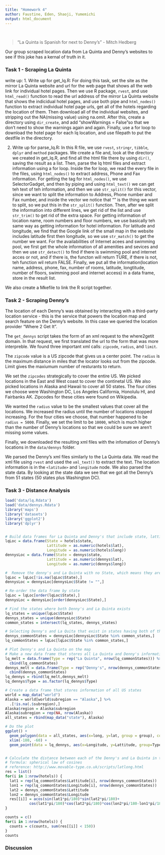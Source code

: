 ```yaml
---
title: "Homework 4"
author: Faustine, Eden, Shaoji, Yumemichi
output: html_document
---
```

<br>

> "La Quinta is Spanish for next to Denny’s" - Mitch Hedberg

Our group scraped location data from La Quinta and Denny's websites to see if this joke has a kernal of truth in it. 

### Task 1 - Scraping La Quinta
write up:
1. Write up for get_lq.R:
For doing this task, set the site as the mirror La Quinta website and url for the web page that shows all the web link for individual hotel pages. 
Then we use R package, `rvest`, and use `html_read()` function to read the url address of the mirror La Quinta website that shows the indicidual hotel pages, and use both pipe and `html_nodes()` function to extract individual hotel page urls,  get all of the hotels regarding the location of them. Then download all of the individual websites, and stripping out the NA(missing value) using na.omit. After this, create a directory using `dir_create`, and add "showWarnings = False "so that we don't need to show the warnings again and again. Finally, use a for loop to download the hotel page for each lq location, and use filepath to put the destfile in the directory.

2. Write up for parse_lq.R:
In this R file, we use `rvest`, `stringr`, `tibble`, `dplyr` and `method` packages. 
We create a file and, look at the directory we created in get_lq.R, and find all the html file there by using `dir()`, saving the result as a list.
Then, parse the lq html files and extract information using a for loop. Inside the for loop, we read the every file in the files, using `html_nodes()` to extract address, Phone and Fax information. For getting the tag for `html_nodes()`, we use SelectorGadget, and then by piping and using `html_text()` we can get teh text of teh information, and then we use `str_split()` for this vector, since we want to split the information to Address, Phone number and Fax number, and inside the vector we notice that "\n" is the thing we want to split, so we put this in the `str_split()` function. Then, after we split the information into different lines, we get rid of the list and use `str_trim()` to get rid of the extra space. For getting information of location name, room numbers and floor numbers, we use basically teh same way as getting information for hotel information. For latitude and longitude, we find that the Google link of the small map in the website includes latitude first then longitude, so we use `str_match()` to get the number we want. For the availabilities of Internet acees and swimming pool, we first get the whole information of all amenities and sevices and then we use `str_detect() ` to find if there is swimming pool and internet acces or not, and if there is, the functon will return TURE, if there is not, teh function wil return FALSE. Finally, we put all the information(location name, address, phone, fax, number of rooms, latitude, longtitude, number of floors, swimming pool and internet access) in a data frame, store in the result list.
 
We also create a Mkefile to link the R script together.


### Task 2 - Scraping Denny's

The location of each Denny's was obtained by interacting with a third-party location service - this is the service that powers the location map and search feature on the Denny's website. In this case we queried the location provider "Where 2 Get It".

The `get_dennys` script takes the form of an xml request to the where2getit domain. In that request, we first translated the url to the form that was more interpreble. We found three important xml calls: `zipcode`, `radius`, and `limit`. 

The `zipcode` value is a US zipcode that gives us a center point. The `radius` is the maximum distance in miles that the locator looks out from the zipcode. Limit gives the maxiumum number of resturants to return. 

We set the `zipcodes` strategically to cover the entire US. We picked locations in the East and West coast to cover the continetal US. We also picked locations in Alaska and Hawaii to cover all 50 states. The four cities we choose were Washington DC, Los Angeles California, Honolulu HI, and Fairbanks AK. Zipcodes for these cities were found on Wikipedia. 

We wanted the `radius` value to be the smallest values that cover all the locations. We increased the radius until the number of locations stopped increasing. For the four cities we choose, that number happened to be `radius = 5000`. Finally, we set the limit to be `10000`, which is much higher than the number of Denny's locations so that we could be sure we aren't missing some values. 

Finally, we downloaded the resulting xml files with the infomation of Denny's locations in the `data/dennys` folder.

We parsed the Denny's xml files similarly to the La Quinta data. We read the xml file using `rvest` and used the `xml_text()` to extract the text. The location information is in the `<latitude>` and `longitude` node. We also parsed the state data. By looking at the state data we see that we got all the Denny's from 51 states (50 states plus Washington DC).


### Task 3 - Distance Analysis

```r
load('data/lq.Rdata')
load('data/dennys.Rdata')
library('maps')
library('datasets')
library('ggplot2')
library('dplyr')


# Build data frames for La Quinta and Denny's that include state, lattitude and longitude
lqLoc = data.frame(State = hotels$state, 
                   Lattitude = as.numeric(hotels$lat), 
                   Longitude = as.numeric(hotels$long))
dennysLoc = data.frame(State = dennys$state, 
                   Lattitude = as.numeric(dennys$lat), 
                   Longitude = as.numeric(dennys$long))

#  Remove the denny's and La Quinta with no State, which means they are outside of US
lqLoc = lqLoc[!is.na(lqLoc$State),]
dennysLoc = dennysLoc[dennysLoc$State != "",]

# Re-order the data frame by state
lqLoc = lqLoc[order(lqLoc$State),]
dennysLoc = dennysLoc[order(dennysLoc$State),]

# Find the states where both Denny's and La Quinta exists
lq_states = unique(lqLoc$State)
dennys_states = unique(dennysLoc$State)
common_states = intersect(lq_states, dennys_states)

# Selecting Denny's and La Quita that exist in states having both of them
dennys_commonStates = dennysLoc[dennysLoc$State %in% common_states,]
lq_commonStates = lqLoc[lqLoc$State %in% common_states,]

# Plot Denny's and La Quinta on the map
# Make a new data frame that stores all La Quinta and Denny's information for ggplot
lq_melt = data.frame(Type = rep("La Quinta", nrow(lq_commonStates))) %>%
  cbind(lq_commonStates)
dennys_melt = data.frame(Type = rep("Denny's", nrow(dennys_commonStates))) %>%
  cbind(dennys_commonStates)
lq_dennys = rbind(lq_melt,dennys_melt)
lq_dennys$Type = as.factor(lq_dennys$Type)

# Create a data frame that stores information of all US states
world = map_data("world")
Alaska = world[world$subregion == "Alaska",] %>%
  .[!is.na(.$subregion),]
Alaska$region = Alaska$subregion
Alaska$subregion = rep(NA, nrow(Alaska))
all_states = rbind(map_data("state"), Alaska)

# Do the plot
ggplot() + 
  geom_polygon(data = all_states, aes(x=long, y=lat, group = group), colour="white", fill="blue") +
  xlim(-180, -60) + 
  geom_point(data = lq_dennys, aes(x=Longitude, y=Lattitude, group=Type, color=Type), cex = 0.6)


# Calculate the distance between each of the Denny's and La Quinta in the common_states
# formula: spherical law of cosines
# reference: http://www.movable-type.co.uk/scripts/latlong.html
res = list()
for(i in 1:nrow(hotels)) {
  lat1 = rep(lq_commonStates$Lattitude[i], nrow(dennys_commonStates))
  lon1 = rep(lq_commonStates$Longitude[i], nrow(dennys_commonStates))
  lat2 = dennys_commonStates$Lattitude
  lon2 = dennys_commonStates$Longitude
  res[[i]] = acos(sin(lat1*pi/180)*sin(lat2*pi/180)+
           cos(lat1*pi/180)*cos(lat2*pi/180)*cos(lon2*pi/180-lon1*pi/180)) * 6371000
}

counts = c()
for(i in 1:nrow(hotels)) {
  counts = c(counts, sum(res[[i]] < 150))
}
counts
```

### Discussion 



